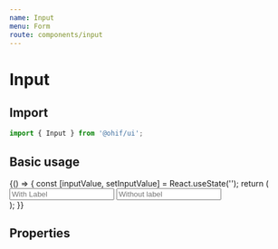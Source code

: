 ```yaml
---
name: Input
menu: Form
route: components/input
---
```



# Input

## Import

```javascript
import { Input } from '@ohif/ui';
```

## Basic usage

<Playground>
  {() => {
    const [inputValue, setInputValue] = React.useState('');
    return (
      <div className="p-4">
        <Input
          transparent
          containerClassName="mb-3"
          label="Label"
          placeholder="With Label"
        />
        <Input placeholder="Without label" />
      </div>
    );
  }}
</Playground>

## Properties

<Props of={Input} />
